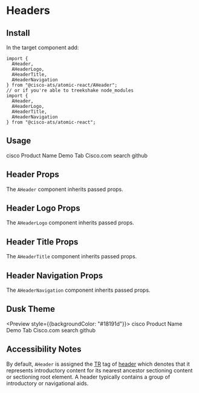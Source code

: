 

<Meta title="Components/Headers" component={AHeader} />

# Headers

## Install

In the target component add:

```
import {
  AHeader,
  AHeaderLogo,
  AHeaderTitle,
  AHeaderNavigation
} from "@cisco-ats/atomic-react/AHeader";
// or if you're able to treekshake node_modules
import {
  AHeader,
  AHeaderLogo,
  AHeaderTitle,
  AHeaderNavigation
} from "@cisco-ats/atomic-react";
```

## Usage

<Preview>
  <Story name="usage-1">
    <AApp>
      <AHeader>
        <AHeaderLogo href="#cisco">
          <AIcon>cisco</AIcon>
        </AHeaderLogo>
        <AHeaderTitle>Product Name</AHeaderTitle>
        <AHeaderNavigation>
          <ATabGroup tall>
            <ATab selected>Demo Tab</ATab>
            <ATab href="https://www.cisco.com" target="_blank">
              Cisco.com
            </ATab>
          </ATabGroup>
        </AHeaderNavigation>
        <AButton icon tertiaryAlt href="https://www.cisco.com" target="_blank">
          <AIcon>search</AIcon>
        </AButton>
        <AButton icon tertiaryAlt href="https://www.github.com" target="_blank">
          <AIcon>github</AIcon>
        </AButton>
      </AHeader>
    </AApp>
  </Story>
</Preview>

## Header Props

The `AHeader` component inherits passed props.

<Props of={AHeader} />

## Header Logo Props

The `AHeaderLogo` component inherits passed props.

<Props of={AHeaderLogo} />

## Header Title Props

The `AHeaderTitle` component inherits passed props.

<Props of={AHeaderTitle} />

## Header Navigation Props

The `AHeaderNavigation` component inherits passed props.

<Props of={AHeaderNavigation} />

## Dusk Theme

<Preview style={{backgroundColor: "#18191d"}}>
  <Story name="dusk-1">
    <AApp defaultTheme="dusk">
      <AHeader>
        <AHeaderLogo href="#cisco">
          <AIcon>cisco</AIcon>
        </AHeaderLogo>
        <AHeaderTitle>Product Name</AHeaderTitle>
        <AHeaderNavigation>
          <ATabGroup tall>
            <ATab selected>Demo Tab</ATab>
            <ATab href="https://www.cisco.com" target="_blank">
              Cisco.com
            </ATab>
          </ATabGroup>
        </AHeaderNavigation>
        <AButton icon tertiaryAlt href="https://www.cisco.com" target="_blank">
          <AIcon>search</AIcon>
        </AButton>
        <AButton icon tertiaryAlt href="https://www.github.com" target="_blank">
          <AIcon>github</AIcon>
        </AButton>
      </AHeader>
    </AApp>
  </Story>
</Preview>

## Accessibility Notes

By default, `AHeader` is assigned the [TR](https://www.w3.org/TR/html51/) tag of [header](https://www.w3.org/TR/html51/sections.html#elementdef-header) which denotes that it represents introductory content for its nearest ancestor sectioning content or sectioning root element. A header typically contains a group of introductory or navigational aids.
